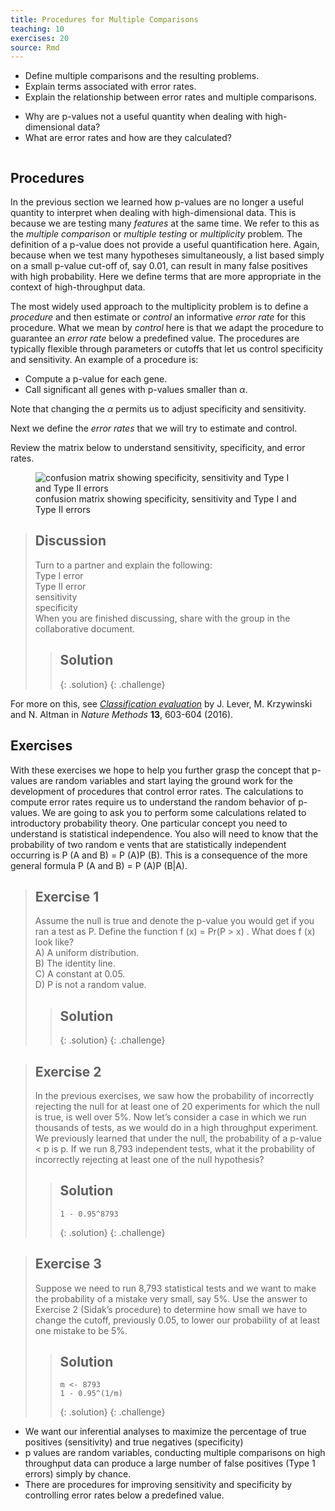 ```yaml
---
title: Procedures for Multiple Comparisons
teaching: 10
exercises: 20
source: Rmd
---
```


::::::::::::::::::::::::::::::::::::::: objectives

- Define multiple comparisons and the resulting problems.
- Explain terms associated with error rates.
- Explain the relationship between error rates and multiple comparisons.

::::::::::::::::::::::::::::::::::::::::::::::::::

:::::::::::::::::::::::::::::::::::::::: questions

- Why are p-values not a useful quantity when dealing with high-dimensional data?
- What are error rates and how are they calculated?

::::::::::::::::::::::::::::::::::::::::::::::::::

```r
```

## Procedures

In the previous section we learned how p-values are no longer a useful quantity 
to interpret when dealing with high-dimensional data. This is because we are 
testing many _features_ at the same time. We refer to this as the 
_multiple comparison_ or _multiple testing_ or _multiplicity_ problem. The 
definition of a p-value does not provide a useful quantification here. Again, 
because when we test many hypotheses simultaneously, a list based simply on a 
small p-value cut-off of, say 0.01, can result in many false positives with high 
probability. Here we define terms that are more appropriate in the context of 
high-throughput data.

The most widely used approach to the multiplicity problem is to define a 
_procedure_ and then estimate or _control_ an informative _error rate_ for this 
procedure. What we mean by _control_ here is that we adapt the procedure to 
guarantee an _error rate_ below a predefined value. The procedures are typically 
flexible through parameters or cutoffs that let us control specificity and 
sensitivity. An example of a procedure is: 

* Compute a p-value for each gene.
* Call significant all genes with p-values smaller than $\alpha$.

Note that changing the $\alpha$ permits us to adjust specificity and 
sensitivity. 

Next we define the _error rates_  that we will try to estimate and control.

Review the matrix below to understand sensitivity, specificity, and error rates.

![confusion matrix showing specificity, sensitivity and Type I and Type II errors](./fig/confusion-matrix-1.png)

> ## Discussion
> Turn to a partner and explain the following:  
> Type I error  
> Type II error  
> sensitivity  
> specificity  
> When you are finished discussing, share with the group in the collaborative
> document.
>
> > ## Solution
> >
> > 
> {: .solution}
{: .challenge}

For more on this, see [<i>Classification evaluation</i>](https://www.nature.com/articles/nmeth.3945) by J. Lever, 
M. Krzywinski and N. Altman in <i>Nature Methods</i> <b>13</b>, 603-604 (2016).

## Exercises
With these exercises we hope to help you further grasp the concept that p-values 
are random variables and start laying the ground work for the development of 
procedures that control error rates. The calculations to compute error rates 
require us to understand the random behavior of p-values.
We are going to ask you to perform some calculations related to introductory 
probability theory. One particular concept you need to understand is statistical 
independence. You also will need to know that the probability of two random e
vents that are statistically independent occurring is P (A and B) = P (A)P (B). 
This is a consequence of the more general formula P (A and B) = P (A)P (B|A).

> ## Exercise 1
> Assume the null is true and denote the p-value you would get if you ran a test
> as P. Define the function f (x) = Pr(P > x) . What does f (x) look like?   
> A) A uniform distribution.  
> B) The identity line.  
> C) A constant at 0.05.  
> D) P is not a random value.
> 
> > ## Solution
> > 
> {: .solution}
{: .challenge}

> ## Exercise 2
> In the previous exercises, we saw how the probability of incorrectly rejecting
> the null for at least one of 20 experiments for which the null is true, is 
> well over 5%. Now let’s consider a case in which we run thousands of tests, as 
> we would do in a high throughput experiment.
> We previously learned that under the null, the probability of a p-value < p is 
> p. If we run 8,793 independent tests, what it the probability of incorrectly 
> rejecting at least one of the null hypothesis?
> 
> > ## Solution
> > `1 - 0.95^8793`
> >
> {: .solution}
{: .challenge}

> ## Exercise 3
> Suppose we need to run 8,793 statistical tests and we want to make the 
> probability of a mistake very small, say 5%. Use the answer to Exercise 2 
> (Sidak's procedure) to determine how small we have to change the cutoff, 
> previously 0.05, to lower our probability of at least one mistake to be 5%.
> 
> > ## Solution
> > `m <- 8793`  
> > `1 - 0.95^(1/m)`
> >
> {: .solution}
{: .challenge}

:::::::::::::::::::::::::::::::::::::::: keypoints

- We want our inferential analyses to maximize the percentage of true positives (sensitivity) and true negatives (specificity)
- p values are random variables, conducting multiple comparisons on high throughput data can produce a large number of false positives (Type 1 errors) simply by chance.
- There are procedures for improving sensitivity and specificity by controlling error rates below a predefined value.

::::::::::::::::::::::::::::::::::::::::::::::::::
